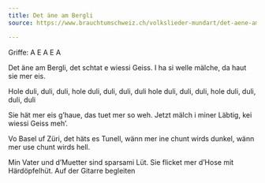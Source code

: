 ```yaml
---
title: Det äne am Bergli
source: https://www.brauchtumschweiz.ch/volkslieder-mundart/det-aene-am-bergli

---
```


Griffe: A E A E A


Det äne am Bergli, det schtat e wiessi Geiss.
I ha si welle mälche, da haut sie mer eis.


:::{.chorus}

Hole duli, duli, duli, hole duli, duli, duli, duli
hole duli, duli, duli, hole duli, duli, duli, duli
:::

Sie hät mer eis g’haue, das tuet mer so weh.
Jetzt mälch i miner Läbtig, kei wiessi Geiss meh’.

Vo Basel uf Züri, det häts es Tunell,
wänn mer ine chunt wirds dunkel,
wänn mer use chunt wirds hell.

Min Vater und d’Muetter sind sparsami Lüt.
Sie flicket mer d’Hose mit Härdöpfelhüt.
Auf der Gitarre begleiten

